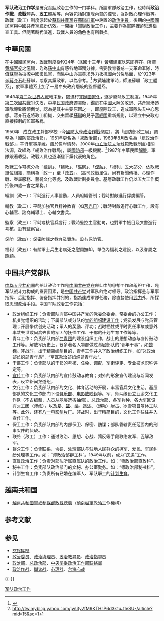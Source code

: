 {{Original research|time=2012-11-12T06:45:09+00:00}}
{{globalize}}
{{軍事}}
'''军队政治工作学'''是研究[[军队|军队]]政治工作的一门学科。所謂軍隊政治工作，也時稱'''政治作戰'''、'''政戰'''體系、'''政工'''體系等，內容包括對軍隊內部的控管，及對敵心理作戰等。政戰（政工）制度源起於[[蘇聯共產黨|蘇聯共產黨]]在[[蘇聯紅軍|蘇聯紅軍]]中設置的[[政治委員|政治委員]]，後期的[[中國國民黨|中國國民黨]]與[[中國共產黨|中國共產黨]]紛紛仿效。一開始「軍隊政治工作」，主要作為軍隊裡的思想檢查工具。但隨著時代演進，政戰人員的角色也有所轉換。

==中華民國==
{{Main|中華民國政治作战}}
{{Further|台海心战|国防部政治作战局|国民政府军事委员会政治部}}

在[[中國國民黨|中國國民黨]]內，政戰制度從1924年（[[民國紀年|民國]]十三年）[[黄埔军校旧址|黃埔]]建軍以來即存在。所謂[[黄埔官校|黄埔官校]]之濫殤，乃為[[孫中山|孫中山]]有感各地軍閥分據，需要教育養成一支革命軍隊，時值[[蘇聯|蘇聯]]為拉攏[[中國國民黨|中國國民黨]]，而孫中山亦需尋求外力抵抗國內分裂局面，於1923年派[[蔣介石|蔣介石]]赴蘇聯，考察其黨政軍，以為參考。<ref>{{cite web |url=http://www.armsky.com/read/history/200703/6889.html |title=存档副本 |access-date=2009-01-09 |archive-url=https://web.archive.org/web/20080720111714/http://www.armsky.com/read/history/200703/6889.html |archive-date=2008-07-20 |dead-url=yes }}</ref> 故黄埔建軍時，師法蘇聯「政工體系」，於軍事體系上加了一層中央政府層級的監督體系。

1945年[[第二次世界大戰|第二次世界大戰]]結束後，因進行[[軍隊國家化|軍隊國家化]]，逐步廢除政工制度。1949年[[第二次國共戰爭|第二次國共戰爭]]失敗，[[中华民国政府|中华民国政府]]遷臺後，鑑於在[[中國大陸|中國大陸]]的敗退、共產黨滲透軍隊導致將領倒戈，認為是其中主要原因之一，即廢除政工，造成軍隊失去中心思想。蔣介石遂將政工組織，交由留學[[蘇聯|蘇聯]]的兒子[[蔣經國|蔣經國]]重新規劃，以建立中央政府直接控制的監軍系統。

1950年，成立政工幹部學校（今[[國防大學_(中華民國)|國防大學]][[政治作戰學院|政治作戰學院]]），將「國防部政工局」調整為「國防部政治部」，1951年更名為「總政治部」，1963年8月改名為「總政治作戰部」，平行軍事系統。鑑於兩岸情勢，2000年由[[立法院|立法院]]立法規範政戰制度相關法源，改組為「總政治作戰局」，屬[[中華民國國防部|國防部]]一級機關。<ref>http://tw.myblog.yahoo.com/jw!3yVfM9KTHhP6d3k1uJtIeSU-/article?mid=15&sc=1{{Dead link|date=2019年4月 |bot=InternetArchiveBot |fix-attempted=yes }}</ref>1987年中華民國[[解嚴|解嚴]]，軍隊跟著轉型。政戰人員也逐漸褪下黨代表的角色。

政戰工作可概分為「組訓」、「輔教」、「監察」、「[[保防|保防]]」、「福利」五大部分，依政戰單位組織，簡稱為「政一」至「政五」。（高司政戰單位，尚有新聞傳播、心理作戰、眷屬服務、藝術文化等處，及政戰計劃委員會。基層政戰工作仍以五大工作概括後四處一會之業務。）

組訓（政一）：平時進行人事調動，人員組織管制；戰時對敵進行俘虜編管。

輔教（政二）：平時加強官兵精神教育（如[[莒光日|莒光日]]）；戰時對敵進行心戰工作，設有心輔官、諮商輔導士、心輔文書兵。

監察（政三）：平時考核官兵言行；戰時監控主官動向，也對軍中帳目及文書進行考核，設有監察官。

保防（政四）：保密防諜之教育及實施，設有保防官。

福利（政五）：有關軍士兵生老病死之慰問撫卹，單位內福利之建設，以及眷屬之照顧。
<!-- These paragraphs are copied from BBC and should be references only.
雖然像[[郝柏村|郝柏村]]一樣，許多高階將領肯定政戰制度，革除了[[國軍|國軍]]在大陸時期的[[軍閥|軍閥]]作風，並且提高部隊的[[士氣|士氣]]與紀律。但是在過去黨國一體，以黨領軍的政戰人員，在臺灣社會民主化以後飽受外界批抨。其政治教育也被批判為中國國民黨洗腦教育。關於政戰工作，據某政戰士官回憶:"應該大家都知道，有點像是做思想工作。因為部隊必須建立一個中心思想。那時是黨政不分，黨在部隊有一個核心組織，就是政戰。所以就是要政戰系統的人來操控部隊思想，要忠貞、要忠於[[中國國民黨|中國國民黨]]、要忠於[[領袖|領袖]]。所以像我們政戰士就是專門作思想工作教育。"

在中華民國經常有所謂"毋忘在莒"，或"莒光"這類口號、名詞。這是[[蔣介石|蔣介石]]引用[[戰國|戰國]]時期[[田單|田單]]以[[莒城|莒城]]與[[即墨|即墨]]作為基地復國的歷史故事，引申出以臺灣作為基地，進而[[反攻大陸|反攻大陸]]。所謂的莒光日就是每個星期四，通常是早上半天的時間，進行包括電視教學在內的政治教育。某政戰官說明莒光日的課程內容如下："莒光日課程主要是一開始是先收視電視節目，節目一開始是最近的軍事新聞，最近政策法令的介紹，最後有一些短片，介紹軍紀要求或是保防要求。收視電視節目之後則是研讀奮鬥月刊，一開始是嘉言選讀，它選錄了[[中華民國總統|中華民國總統]]、高官或是名人最近的講話。嘉言選讀後就由單位的主官，通常是部隊主官（如：營長、連長）來做總結。"

過去黨國不分，[[中國國民黨|中國國民黨]]的敵人就是[[國家|國家]]的敵人、[[國軍|國軍]]的敵人，強調國軍要打擊所謂的三合一敵人。當時國軍三大敵人，分別是[[中共|中共]]以及臺灣內部的[[黨外運動|黨外運動]]與[[臺獨|臺獨]]。在臺灣戒嚴時期，政戰人員掌握了許多民間媒體，社會上言論與莒光日政治教育內容，雖然有程度不同但是基本一致。然而在1987年解嚴後，黨禁報禁一併解除。莒光日與民間多元化的言論，形成很大的反差。據某[[解嚴|解嚴]]後服兵役的士兵表示："莒光日基本上我是都在睡覺。大概就是要看[[華視|華視]]的莒光園地與寫作文。大家都覺得很無聊，也沒有人會把裡面的宣導當一回事"。

隨著臺灣民主化腳步，當年被視為軍隊敵人的黨外人士與臺獨份子組成民進黨。在民進黨成立初期，政治教育對民進黨還是有一定的敵意。提到民進黨時，劃個X來取代民進黨的民字，這念起來就變成是差進黨。不過在民進黨實力不斷壯大後，把國軍等同於國民黨軍的政治教育，也一步步地發生變化。臺灣安保協會研究員陳國雄觀察說："政黨輪替之後，這種色彩已經降到很低。這也不能說只是因為[[政黨輪替|政黨輪替]]的原因。在[[李登輝|李登輝]]執政的後半期，莒光日教材因為[[立法委員|立法委員]]、[[議員|議員]]的質詢，而且時代的進步與臺灣的民主化，它是有所改變的。到現在的莒光日，它對意識形態，特別是黨的部份，幾乎都已經不再強調了。

===改頭換面===
雖然政治教育在[[李登輝|李登輝]]時代就已經改變，但是一位退伍不久的士兵比較，民進黨執政下的政治教育的內容，也與他六年前上大學時，在[[成功嶺|成功嶺]]大專集訓的時候不同："這與我大一成功嶺軍訓作比較，它的內容有改善，變得比較活潑。以前的思想教育比較重在所謂[[三民主義|三民主義]]或是[[反共|反共]]。我這兩次的比較，像是以前唱的軍歌在形容共產黨的詞匯上，一些極端對立的詞都被改掉了。"　

軍歌教唱，也是政戰人員的工作之一。除了對臺獨與民進黨的宣傳改弦換調，政戰有關中共的描述也隨著時代做出改變。過去的軍歌，充滿了像是消滅共匪這樣的歌詞。這些軍歌雖然目前還被繼續教唱，但是其中像是共匪這樣的歌詞都已經被改掉。在中共十六大後，莒光日對中共三個代表的描述，就表映出這種改變。一名連長在上課時對部隊士兵說：

"…此次十六大會議將[[江澤民|江澤民]]所提的三個代表列入黨綱，換言之，中共已經不再以代表[[無產階級|無產階級]]的片面利益自居，故我們所認為的，代表中國最廣大的人民利益，應該是將國家[[主權|主權]]歸還人民，由人民來決定其自身最大的利益。並且放棄武力犯臺，使兩岸在自由民主，平等互惠的原則下，促進良性的發展與交流…"

政治教育向[[北京|北京]]喊話，要求解放軍不要武力犯臺，這與過去要消滅中共與共軍，態度上有一百八十度的轉變。與此同時，政戰人員過去在軍營內設置的，像是消滅萬惡共匪，解救大陸同胞這類的標語，也都已經完全看不到。這表明了兩岸十多年來的和緩情勢，已經反映在政治教育上。不過國安會諮詢委員蘇進強說，這並不代表解放軍已經不再是國軍敵人："就這一部份來講，過去是攻勢戰略，要消滅萬惡共匪，要主要是攻擊。現在是守勢，必須要防衛中共來併吞統治，攻擊臺海。這是戰略上的改變，但是整個來講，軍中的敵情意識我認為還是存在的。當然沒有像過去那麼明確那麼尖銳。但是中華民國國軍，三軍的敵人還是中華人民共和國的人民解放軍，這是無可疑義的。"

民進黨的前身[[黨外|黨外]]，以及其代表的臺獨思想，雖然曾經是政戰宣傳的兩大敵人。不過在2000年[[陳水扁|陳水扁]]贏得總統大選後，[[國軍|國軍]]將領立即宣佈效忠。如果軍隊真的效忠民進黨政府，那麼民進黨是否能就地取材，利用政戰以黨領軍的即有系統，來控制軍隊？蘇進強是這麼分析的："我可以很肯定的講，民進黨大概沒有這個本事，而且他們也不敢這麼做。我也曾經在軍中生活過，也曾經是幾十年的國民黨黨員，就這一點我必須很客觀的說，過去國民黨可以做的，民進黨有很多是不敢做的，就這一點來說是絕對不可能。而且在一九九三年人團法通過以後，政黨組織必須退出軍隊。過去這方面一直是民進黨在批判國民黨的，民進黨執政以後怎麼可能會這麼做？"　　

政戰人員不再以黨領軍，使他們失去當年政治指導員的地位。過去政工的考核報告，關係著戰鬥軍官的升遷，這等於政戰在軍中地位高人一等，但是在失去政治指導員身份後，政戰也失去掌握軍隊的權力。

民進黨立法委員張旭成談到這種改變：除了不再凌駕於部隊長之上，政戰人員的組織近年來也有所調整。在李登輝執政時期其業務就有一些裁並與縮減，到了民進黨執政後，過去的總政戰部被改為總政戰局，並且未來局長由上將職銜，改為中將。這等於是一步步地被廢了武功。針對這樣的變化，張旭成說："政工過去要干預一切，它要凌駕於部隊長之上。大家都曉得政工常常不學無術，對整個軍隊的紀律，統禦領導都有不良的作用。所以後來認為部隊長就是部隊長，以他以優先。政工人員也要受到部隊長的領導。"

政戰人員在李登輝執政時間，其業務就有一些裁並與縮減，到了民進黨執政後，過去的總政戰部改為總政戰局，而且未來局長將由目前的上將職銜改為中將。而現在也已經不能再以當年理解政工的想法，來理解今天國軍的政戰。針對這樣的變化，張旭成說："大家後來都知道，政戰的工作其實效果不佳。無論是對中國大陸的心戰，空飄氣球，政治作戰，以及對中華民國內部軍人的控制，洗腦教育等等效果都不彰。所以把政戰份量降低，政戰總局還有一些作用，就是對軍人的思想，紀律等等加以引導。"

政戰雖然在民主化以後改頭換面，但是它畢竟是國民黨留在軍中的制度，許多現役的政戰校級與將級軍官，當年也都扮演過推動黨國一體的角色。那麼它的存在，是否終究還是阻礙著中華民國軍隊的國家化？兼具退役軍官，與民進黨政府官員的蘇進強，對政戰作出這樣的評價："很慶幸的，國軍這十年來在這方面其實有相當程度進步。我不能說這樣的進步就是完全正面的，其中當然也遭遇到很多阻力，但是整體來說，政戰系統沒有變成軍隊國家化的障礙，這是我們值得慶幸的。到目前來講，政戰系統變成了軍中服務官兵一個相當重要的制度，過去思想檢查的功能降低了很多，服務官兵服務眷屬的功能也扮演比較多一些。"

-->

==中国共产党部队==
[[中华人民共和国|中华人民共和国]]的部队政治工作是[[中国共产党|中国共产党]]在部队中的思想工作和组织工作，是军队战斗力构成的重要因素，是[[中国共产党|中国共产党]]对军队的绝对领导。政治指挥是与军事指挥、后勤指挥、装备指挥并列的，指為達成軍隊任務，除直接使用[[武力|武力]]外，所採取思想政治手段。中国军队政治工作包括：
*政治组织工作：负责部队内部中国共产党的党委全委会、常委会的办公工作；机关党组织的活动；下属部队或分队的[[党建|党的组织建设工作]]；党员发展与党员管理；开展争优创先活动；军人的奖励、评功；战时牺牲或平时责任事故或意外事故去世或因病去世的军人的抚恤工作、干部的计划生育工作等等。
*青年工作：负责部队内部[[中国共产主义青年团|共青团]]的建设组织工作，战士的思想动态与宣传鼓动工作等。解放军历史上，很多著名人物都做过基层部队的“青年干事”，如[[魏巍_(作家)|魏巍]]。非战时，出于精简编制目的，青年工作并入了政治组织工作，如“总政治部组织部青年局”、“军区政治部组织部青年处”。
*干部工作：负责部队的干部的考核、任免、调配、军衔评定、专业技术职称评定等。
*[[宣传|宣传]]工作：负责部队内部的宣传鼓动与教育；对外的形象宣传建设与新闻发表。设立新闻报道组。
*文化工作：负责部队内部的文化、体育活动的开展，丰富官兵文化生活。基层部队的文化工作部门下设[[俱乐部|俱乐部]]、[[电影放映组|电影放映组]]等。军、师两级设立业余文化工作队（不占编制，人员从基层选拔抽调）。总政治部、各军兵种、各大军区设有文工团（师级），以及[[足球|足]]、[[篮球|篮]]、[[排球|排]]、[[游泳|游泳]]、（运动）射击、冰雪项目等体工队等。此外，还有[[中国人民解放军文化艺术中心电影电视制作部|八一电影制片厂]]。非战时，出于精简目的，文化工作往往并入宣传工作。
*保卫工作：负责部队内部的内部保卫、保密、防谍；部队管辖责任范围内的刑事案件的侦破。
*联络（敌工）工作：通过政治、思想、心战、策反等手段联络友军、瓦解敌军。 
*群众工作：负责联系、协调、处理部队与驻地人民群众的拥军、爱民、军民纠纷处理等工作。如：“师政治部群工科”。1949年以前，成为“民运”工作。
*直属政治工作：负责对部队所属直属队的政治工作。如：“师政治部直政科”。
*秘书工作：负责部队政治部门的文秘、办公室勤务。如：“师政治部秘书科”。
*计划生育工作：负责所有已婚在编军人、军队职工的[[计划生育|计划生育]]。

== 越南共和国 ==
* [[越南共和國軍總參謀部政戰總局|越南共和國軍總參謀部政戰總局]]（[[越南共和國軍|前南越軍]]政治工作機構）

== 参考文献 ==
{{Reflist}}
== 参见 ==
{{Portal|政治|军事}}
* [[党指挥枪|党指挥枪]]
* [[政治委员|政治委员]]、[[政治协理员|政治协理员]]、[[政治教导员|政治教导员]]、[[政治指导员|政治指导员]]
* [[政治部|政治部]]、[[总政治部|总政治部]]、[[中央军委政治工作部联络局|中央军委政治工作部联络局]]
* [[政治作战|政治作战]]、[[舆论战|舆论战]]、[[心理战|心理战]]、[[台海心战|台海心战]]

{{-}}
{{媒體操縱}}

[[Category:军队政治工作|]]